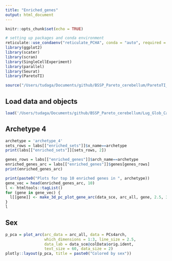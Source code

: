 ```yaml
---
title: "Enriched_genes"
output: html_document
---
```


```r
knitr::opts_chunk$set(echo = TRUE)
```

```r
# setting up packages and conda environment
reticulate::use_condaenv("reticulate_PCHA", conda = "auto", required = TRUE) 
library(ggplot2)
library(scater)
library(scran)
library(SingleCellExperiment)
library(parallel)
library(Seurat)
library(ParetoTI)
```

```r
source("/Users/tudaga/Documents/github/BSSP_Pareto_cerebellum/ParetoTI_utils.R")
```

## Load data and objects
```r
load('/Users/tudaga/Documents/github/BSSP_Pareto_cerebellum/Lug_Glob_Cand_analysis/hvgs_lug_glob_cand4.Rdata')
```


## Archetype 4
```r
archetype = 'archetype_4'
sets_rows = labs[["enriched_sets"]]$x_name==archetype
print(labs[["enriched_sets"]][sets_rows, 2])

genes_rows = labs[["enriched_genes"]]$arch_name==archetype
enriched_genes_arc = labs[["enriched_genes"]]$genes[genes_rows]
print(enriched_genes_arc)

print(paste0("Plots for top 10 enriched genes in ", archetype))
gene_vec = head(enriched_genes_arc, 10)
l <- htmltools::tagList()
for (gene in gene_vec) {
  l[[gene]] <- make_3d_pc_plot_gene_arc(data_sce, arc_all, gene, 2.5, 3, archetype)
}
l
```

## Sex
```r
p_pca = plot_arc(arc_data = arc_all, data = PCs4arch, 
                 which_dimensions = 1:3, line_size = 2.5,
                 data_lab = data_sce@colData$orig.ident,
                 text_size = 60, data_size = 2) 
plotly::layout(p_pca, title = paste0("Colored by sex"))
```
